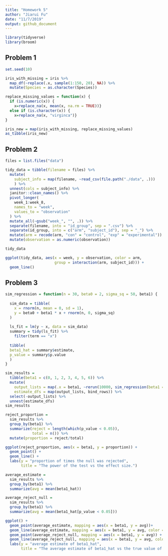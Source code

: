 ```yaml
---
title: "Homework 5"
author: "Jiarui Fu"
date: "11/7/2019"
output: github_document
---
```


```r
library(tidyverse)
library(broom)

```

## Problem 1

```r
set.seed(10)

iris_with_missing = iris %>% 
  map_df(~replace(.x, sample(1:150, 20), NA)) %>%
  mutate(Species = as.character(Species))

replace_missing_values = function(x) {
  if (is.numeric(x)) {
    x=replace_na(x, mean(x, na.rm = TRUE))}
  else if (is.character(x)) {
    x=replace_na(x, "virginca")}
}

iris_new = map(iris_with_missing, replace_missing_values) 
as_tibble(iris_new)
```

## Problem 2
```r
files = list.files("data") 

tidy_data = tibble(filename = files) %>% 
  mutate(
    subject_info = map(filename, ~read_csv(file.path("./data", .)))
    ) %>% 
  unnest(cols = subject_info) %>% 
  janitor::clean_names() %>% 
  pivot_longer(
    week_1:week_8,
    names_to = "week", 
    values_to = "observation"
  ) %>% 
  mutate_all(~gsub("week_", "", .)) %>% 
  separate(filename, into = "id_group", sep = ".csv") %>% 
  separate(id_group, into = c("arm", "subject_id"), sep = "_") %>% 
  mutate(arm = recode(arm, "con" = "control", "exp" = "experimental")) %>% 
  mutate(observation = as.numeric(observation))

tidy_data

ggplot(tidy_data, aes(x = week, y = observation, color = arm, 
                      group = interaction(arm, subject_id))) +
  geom_line()
```

## Problem 3
```r
sim_regression = function(n = 30, beta0 = 2, sigma_sq = 50, beta1) {
  
  sim_data = tibble(
    x = rnorm(n, mean = 0, sd = 1),
    y = beta0 + beta1 * x + rnorm(n, 0, sigma_sq)
  )
  
  ls_fit = lm(y ~ x, data = sim_data)
  summary = tidy(ls_fit) %>% 
    filter(term == "x")
  
  tibble(
  beta1_hat = summary$estimate,
  p_value = summary$p.value
  )
}

sim_results = 
  tibble(beta1 = c(0, 1, 2, 3, 4, 5, 6)) %>% 
  mutate(
    output_lists = map(.x = beta1, ~rerun(10000, sim_regression(beta1 = .x))),
    estimate_dfs = map(output_lists, bind_rows)) %>% 
  select(-output_lists) %>% 
  unnest(estimate_dfs)
sim_results

reject_proportion = 
  sim_results %>% 
  group_by(beta1) %>% 
  summarize(reject = length(which(p_value < 0.05)),
            total = n()) %>% 
  mutate(proportion = reject/total)

ggplot(reject_proportion, aes(x = beta1, y = proportion)) + 
  geom_point() +
  geom_line() +
  labs(y = "proportion of times the null was rejected",
       title = "The power of the test vs the effect size.")

average_estimate = 
  sim_results %>% 
  group_by(beta1) %>% 
  summarize(avg = mean(beta1_hat))

average_reject_null = 
  sim_results %>% 
  group_by(beta1) %>% 
  summarize(avg = mean(beta1_hat[p_value < 0.05]))

ggplot() +
  geom_point(average_estimate, mapping = aes(x = beta1, y = avg))+
  geom_line(average_estimate, mapping = aes(x = beta1, y = avg, color = "sample average")) +
  geom_point(average_reject_null, mapping = aes(x = beta1, y = avg)) +
  geom_line(average_reject_null, mapping = aes(x = beta1, y = avg, color = "samples for which the null was rejected")) +
  labs(y = "average estimate of beta1_hat",
       title = "The average estimate of beta1_hat vs the true value of beta1.")


  
  

  
```

